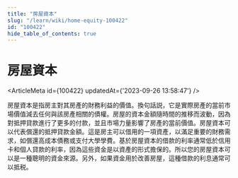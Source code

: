```yaml
---
title: "房屋資本"
slug: "/learn/wiki/home-equity-100422"
id: "100422"
hide_table_of_contents: true
---
```



# 房屋資本

<ArticleMeta id={100422} updatedAt={'2023-09-26 13:58:47'} />
<div className='border-solid border-b border-t-0 my-4 border-[var(--ifm-color-gray-300)]' />

房屋資本是指房主對其房產的財務利益的價值。換句話説，它是實際房產的當前市場價值減去任何與該房產相關的債權。房屋的資本金額隨時間的推移而波動，因為對抵押貸款進行了更多的付款，並且市場力量影響了房產的當前價值。房屋資本可以代表償還的抵押貸款金額。這是房主可以借用的一項資產，以滿足重要的財務需求，如償還高成本債務或支付大學學費。基於房屋資本的借款的利率通常低於信用卡和個人貸款的利率，因為這些資金是以資產的形式擔保的。所以您的房屋資本可以是一種聰明的資金來源。另外，如果資金用於改善房屋，這種借款的利息通常可以抵税。
